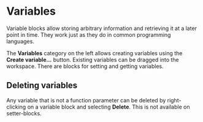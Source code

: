 


# Variables

Variable blocks allow storing arbitrary information and retrieving it at a later point in time. They work just as they do in common programming languages.

The **Variables** category on the left allows creating variables using the **Create variable...** button. Existing variables can be dragged into the workspace. There are blocks for setting and getting variables.

## Deleting variables

Any variable that is not a function parameter can be deleted by right-clicking on a variable block and selecting **Delete**. This is not available on setter-blocks.
